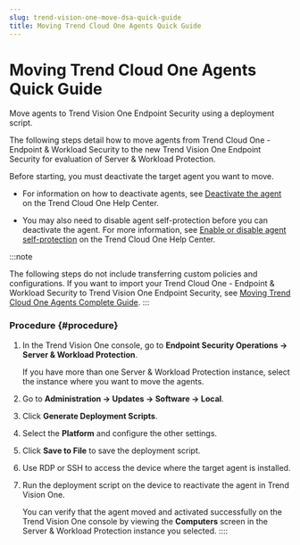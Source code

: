 ```yaml
---
slug: trend-vision-one-move-dsa-quick-guide
title: Moving Trend Cloud One Agents Quick Guide
---
```

# Moving Trend Cloud One Agents Quick Guide

Move agents to Trend Vision One Endpoint Security using a deployment script.

The following steps detail how to move agents from Trend Cloud One - Endpoint & Workload Security to the new Trend Vision One Endpoint Security for evaluation of Server & Workload Protection.

Before starting, you must deactivate the target agent you want to move.

- For information on how to deactivate agents, see [Deactivate the agent](https://docs.trendmicro.com/en-us/documentation/article/trend-micro-cloud-one-workload-security-agent-activate) on the Trend Cloud One Help Center.

- You may also need to disable agent self-protection before you can deactivate the agent. For more information, see [Enable or disable agent self-protection](https://docs.trendmicro.com/en-us/documentation/article/trend-micro-cloud-one-workload-security-agent-self-protection) on the Trend Cloud One Help Center.

:::note

The following steps do not include transferring custom policies and configurations. If you want to import your Trend Cloud One - Endpoint & Workload Security to Trend Vision One Endpoint Security, see [Moving Trend Cloud One Agents Complete Guide](move-dsa-complete-guide.mdx).
:::

### Procedure {#procedure}

1.  In the Trend Vision One console, go to **Endpoint Security Operations → Server & Workload Protection**.

    If you have more than one Server & Workload Protection instance, select the instance where you want to move the agents.

2.  Go to **Administration → Updates → Software → Local**.

3.  Click **Generate Deployment Scripts**.

4.  Select the **Platform** and configure the other settings.

5.  Click **Save to File** to save the deployment script.

6.  Use RDP or SSH to access the device where the target agent is installed.

7.  Run the deployment script on the device to reactivate the agent in Trend Vision One.

    You can verify that the agent moved and activated successfully on the Trend Vision One console by viewing the **Computers** screen in the Server & Workload Protection instance you selected.
::::

